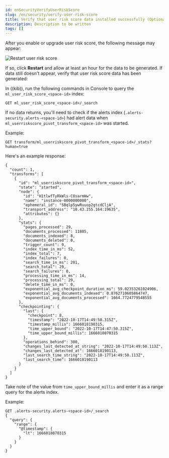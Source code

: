 ```yaml
---
id: enSecurityVerifyUserRiskScore
slug: /en/security/verify-user-risk-score
title: Verify that user risk score data installed successfully (Optional)
description: Description to be written
tags: []
---
```


<div id="verify-user-risk-score"></div>

After you enable or upgrade user risk score, the following message may appear: 

![Restart user risk score](../images/verify-user-risk-score/-experimental-features-restart-urs.png)

If so, click **Restart** and allow at least an hour for the data to be generated. If data still doesn't appear, verify that user risk score data has been generated:

In ((kib)), run the following commands in Console to query the `ml_user_risk_score_<space-id>` index: 

```console
GET ml_user_risk_score_<space-id>/_search
```

If no data returns, you'll need to check if the alerts index (`.alerts-security.alerts-<space-id>`) had alert data when `ml_userriskscore_pivot_transform_<space-id>` was started.

Example:

```console
GET transform/ml_userriskscore_pivot_transform_<space-id>/_stats?human=true
```

Here's an example response: 

```console
{
  "count": 1,
  "transforms": [
    {
      "id": "ml_userriskscore_pivot_transform_<space-id>",
      "state": "started",
      "node": {
        "id": "H1tlwfTyRkWls-C0sarmHw",
        "name": "instance-0000000000",
        "ephemeral_id": "SBqlp5ywRuuop2gtcdCljA",
        "transport_address": "10.43.255.164:19635",
        "attributes": {}
      },
      "stats": {
        "pages_processed": 29,
        "documents_processed": 11805,
        "documents_indexed": 8,
        "documents_deleted": 0,
        "trigger_count": 9,
        "index_time_in_ms": 52,
        "index_total": 7,
        "index_failures": 0,
        "search_time_in_ms": 201,
        "search_total": 29,
        "search_failures": 0,
        "processing_time_in_ms": 14,
        "processing_total": 29,
        "delete_time_in_ms": 0,
        "exponential_avg_checkpoint_duration_ms": 59.02353261024906,
        "exponential_avg_documents_indexed": 0.8762710605864747,
        "exponential_avg_documents_processed": 1664.7724779548555
      },
      "checkpointing": {
        "last": {
          "checkpoint": 8,
          "timestamp": "2022-10-17T14:49:50.315Z",
          "timestamp_millis": 1666018190315,
          "time_upper_bound": "2022-10-17T14:47:50.315Z",
          "time_upper_bound_millis": 1666018070315
        },
        "operations_behind": 380,
        "changes_last_detected_at_string": "2022-10-17T14:49:50.113Z",
        "changes_last_detected_at": 1666018190113,
        "last_search_time_string": "2022-10-17T14:49:50.113Z",
        "last_search_time": 1666018190113
      }
    }
  ]
}
```

Take note of the value from `time_upper_bound_millis` and enter it as a range query for the alerts index. 

Example: 

```console
GET .alerts-security.alerts-<space-id>/_search
{
  "query": {
    "range": {
      "@timestamp": {
        "lt": 1666018070315
      }
    }
  }
}
```

